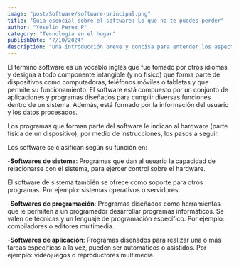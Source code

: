 ```yaml
---
image: "post/Software/software-principal.png"
title: "Guía esencial sobre el software: Lo que no te puedes perder"
author: "Yoselin Perez P"
category: "Tecnología en el hogar"
publishDate: "7/10/2024"
description: "Una introducción breve y concisa para entender los aspectos clave del software, desde su definición hasta su impacto en la vida diaria. "
---
```


<Parrafo>
El término software es un vocablo inglés que fue tomado por otros idiomas y designa a todo componente intangible (y no físico) que forma parte de dispositivos como computadoras, teléfonos móviles o tabletas y que permite su funcionamiento. El software está compuesto por un conjunto de aplicaciones y programas diseñados para cumplir diversas funciones dentro de un sistema. Además, está formado por la información del usuario y los datos procesados.

Los programas que forman parte del software le indican al hardware (parte física de un dispositivo), por medio de instrucciones, los pasos a seguir.

</Parrafo>

<ImageMDX
  src="/post/Software/software1.jpg"
  alt="software"
  width={800}
  height={400}
/>

<Parrafo>
Los software se clasifican según su función en:

-**Softwares de sistema**: Programas que dan al usuario la capacidad de relacionarse con el sistema, para ejercer control sobre el hardware.

El software de sistema también se ofrece como soporte para otros programas. Por ejemplo: sistemas operativos o servidores.

-**Softwares de programación**: Programas diseñados como herramientas que le permiten a un programador desarrollar programas informáticos. Se valen de técnicas y un lenguaje de programación específico. Por ejemplo: compiladores o editores multimedia.

-**Softwares de aplicación**: Programas diseñados para realizar una o más tareas específicas a la vez, pueden ser automáticos o asistidos. Por ejemplo: videojuegos o reproductores multimedia.

</Parrafo>


